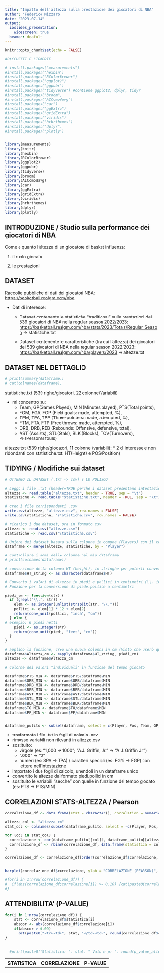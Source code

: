 ---
title: "Impatto dell'altezza sulla prestazione dei giocatori di NBA"
author: 'Federico Mizzaro'
date: "2023-07-14"
output:
  ioslides_presentation:
    widescreen: true
  beamer: deafult
---


```{r setup, include=FALSE}
knitr::opts_chunk$set(echo = FALSE)

#PACCHETTI E LIBRERIE

# install.packages("measurements")
#install.packages("hexbin")
#install.packages("RColorBrewer")
#install.packages("ggplot2")
#install.packages("ggpubr")
#install.packages("tidyverse") #contiene ggplot2, dplyr, tidyr
#install.packages("broom")
#install.packages("AICcmodavg")
#install.packages("car")
#install.packages("ggExtra")
#install.packages("gridExtra")
#install.packages("viridis")
#install.packages("hrbrthemes")
#install.packages("dplyr")
#install.packages("plotly")


library(measurements)
library(knitr)
library(hexbin)
library(RColorBrewer)
library(ggplot2)
library(ggpubr)
library(tidyverse)
library(broom)
library(AICcmodavg)
library(car)
library(ggExtra)
library(gridExtra)
library(viridis)
library(hrbrthemes)
library(dplyr)
library(plotly)
```

## INTRODUZIONE / Studio sulla performance dei giocatori di NBA

Come e quanto l'altezza di un giocatore di basket influenza:

1. il ruolo giocato

2. le prestazioni

## DATASET

Raccolte pubbliche di dati dei giocatori NBA: [https://basketball.realgm.com/nba](https://basketball.realgm.com/nba)

* Dati di interesse:
  * Dataset contenente le statistiche "traditional" sulle prestazioni dei 539 giocatori di NBA nella regular season 2022/2023: [https://basketball.realgm.com/nba/stats/2023/Totals/Regular_Season](https://basketball.realgm.com/nba/stats/2023/Totals/Regular_Season) -> statistiche.txt

  *  Dataset contenente le caratteristiche (tra cui l'altezza) dei giocatori dei 539 giocatori di NBA nella regular season 2022/2023: [https://basketball.realgm.com/nba/players/2023](https://basketball.realgm.com/nba/players/2023) -> altezze.txt


## DATASET NEL DETTAGLIO

```{r summary}
# print(summary(dataframe))
# cat(colnames(dataframe))
```

statistiche.txt (539 righe/giocatori, 22 colonne/Variabili)

* mi concentro su:
  * Team, GP(Games Played), MIN (Minutes played), PTS(Total points), 
  * FGM, FGA, FGP (Field goals: made, attempted, %), 
  * TPM, TPA, TPP (Three-pointers: made, attempted, %), 
  * FTM, FTA, FTP (Free throws: made, attempted, %), 
  * ORB, DRB, REB (Rebounds: Offensive, defensive, total),
  * AST (Assists), STL(Stals), BLK (Blocks), TOV(Turnovers), PF(Personal fouls)

altezze.txt (539 righe/giocatori, 11 colonne /variabili):
  * 2 di interesse e non ridondanti con statistiche.txt: HT(Height) e POS(Position)

## TIDYING / Modifiche sui dataset

```{r script iniziali}
# OTTENGO IL DATASET (.txt -> csv) E LO PULISCO

# Leggo i file .txt (header=TRUE perchè i dataset presentano intestazione nella prima riga)
altezze <- read.table("altezze.txt", header = TRUE, sep = "\t")
statistiche <- read.table("statistiche.txt", header = TRUE, sep = "\t")

# creo i file corrispondenti .csv
write.csv(altezze, "altezze.csv", row.names = FALSE)
write.csv(statistiche, "statistiche.csv", row.names = FALSE)

# ricarico i due dataset, ora in formato csv
altezze <- read.csv("altezze.csv")
statistiche <- read.csv("statistiche.csv")

# Unione dei dataset basata sulla colonna in comune (Players) con il comando merge
dataframe <- merge(altezze, statistiche, by = "Player")

# controllare i nomi delle colonne nel mio dataframe
# print(colnames(dataframe))

# conversione della colonna HT (height), in stringhe per poterli convertire in cm (come numeri, 5 piedi e 10/11 pollici verrebbe altrimenti letti come i numero 5.10 e 5.11)
dataframe$HT_string <- as.character(dataframe$HT)

# Converto i valori di altezza in piedi e pollici in centimetri (\\. indica che lo split avviene al punto; 1 piede = 12 pollici = 30.48 cm, 1 pollice = 2.54 cm)
# Funzione per la conversione di piede.pollice a centimetri

piedi_cm <- function(str) {
  if (grepl("\\.", str)) {
    elem <- as.integer(unlist(strsplit(str, "\\.")))
    pollici <- elem[1] * 12 + elem[2]
    return(conv_unit(pollici, "inch", "cm"))
  } else {
# esempio: 6 piedi netti
    piedi <- as.integer(str)
    return(conv_unit(piedi, "feet", "cm"))
  }
}

# applico la funzione, creo una nuova colonna in cm (Visto che userò quella come riferimento, la rinomino Altezza) - sapply applica la funzione a ogni elemento della colonna HT
dataframe$Altezza_cm <- sapply(dataframe$HT_string, piedi_cm)
altezze <- dataframe$Altezza_cm

# colonne dei valori "individuali" in funzione del tempo giocato

dataframe$PTS_MIN <- dataframe$PTS/dataframe$MIN
dataframe$ORB_MIN <- dataframe$ORB/dataframe$MIN
dataframe$DRB_MIN <- dataframe$DRB/dataframe$MIN
dataframe$REB_MIN <- dataframe$REB/dataframe$MIN
dataframe$AST_MIN <- dataframe$AST/dataframe$MIN
dataframe$STL_MIN <- dataframe$STL/dataframe$MIN
dataframe$BLK_MIN <- dataframe$BLK/dataframe$MIN
dataframe$TO_MIN <- dataframe$TO/dataframe$MIN
dataframe$PF_MIN <- dataframe$PF/dataframe$MIN


dataframe_pulito <- subset(dataframe, select = c(Player, Pos, Team, GP, MIN, PTS_MIN, FGM, FGA, FGP, TPM, TPA, TPP, FTM, FTA, FTP, ORB_MIN, DRB_MIN, REB_MIN, AST_MIN, STL_MIN, BLK_MIN, TO_MIN, PF_MIN, Altezza_cm))
```
* trasformato i file .txt in fogli di calcolo .csv
* rimosso variabili non rilevanti in altezze.csv
* sostituito:
  * virgole (es: "1,000 -> 1000"; "A.J. Griffin, Jr." -> "A.J. Griffin Jr.")
  * ".000" -> "0"
  * numeri (es: 3PA -> TPA) / caratteri speciali (es: FG% -> FGP) con lettere nell'intestazione
* importato i due fogli di calcolo, unendoli in un dataframe unico
* convertito le altezze dal formato piedi.pollici in cm
* sostituito le variabili "secche" con quelle in funzione del tempo giocato (es: PTS -> PTS/MIN)

## CORRELAZIONI STATS-ALTEZZA / Pearson

```{r correlazioni pearson, fig.align='center'}

correlazione_df <- data.frame(stat = character(), correlation = numeric(), stringsAsFactors = FALSE)

altezza_col <- "Altezza_cm"
stat_col <- colnames(subset(dataframe_pulito, select = -c(Player, Pos, Team, Altezza_cm)))

for (col in stat_col) {
  correlazione <- cor(dataframe_pulito[[col]], dataframe_pulito[[altezza_col]])
  correlazione_df <- rbind(correlazione_df, data.frame(statistica = col, correlazione = correlazione))
}

correlazione_df <- correlazione_df[order(correlazione_df$correlazione, decreasing = TRUE), ]


barplot(correlazione_df$correlazione, ylab = "CORRELAZIONE (PEARSON)", main = "GRAFICO A BARRE DELLE CORRELAZIONI (PEARSON)\n TRA VARIABILI DI INTERESSE E ALTEZZA", names.arg = correlazione_df$statistica, las=2, col = ifelse(abs(correlazione_df$correlazione) > 0.09,"blue","lightblue"), space = 1, width = 30)

#for(i in 1:nrow(correlazione_df)) {
#  if(abs(correlazione_df$correlazione[i]) >= 0.10) {cat(paste0(correlazione_df$statistica[i], "(", round(correlazione_df$correlazione[i], digits = 2), ") "))}
#}

```

## ATTENDIBILITA' (P-VALUE)

<style>
  table {
    width: 100%;
    height: 80%;
  }
</style>
<table>
  <tr>
    <th>STATISTICA</th>
    <th>CORRELAZIONE</th>
    <th>P-VALUE</th>
  </tr>
```{r pvalue, results='asis'}


for(i in 1:nrow(correlazione_df)) {
    stat <- correlazione_df$statistica[i]
    abscor <- abs(correlazione_df$correlazione[i])
    if(abscor > 0.09)
      cat(paste0("<tr><td>", stat, "</td><td>", round(correlazione_df$correlazione[i], digits=3), "</td><td>", cor.test(dataframe[[stat]], dataframe$Altezza_cm)$p.value, "</td></tr>"))
}
 
  
  #print(paste0("Statistica: ", stat, " Valore p: ", round(p_value_altezza, digits=4), "Coeff: ", round(coeff_altezza, digits=4)))
```
</table>

## CORRELAZIONI STATS-ALTEZZA / Kendall

```{r correlazioni kendall, fig.align='center'}

correlazione_df <- data.frame(stat = character(), correlation = numeric(), stringsAsFactors = FALSE)

altezza_col <- "Altezza_cm"
stat_col <- colnames(subset(dataframe_pulito, select = -c(Player, Pos, Team, Altezza_cm)))

for (col in stat_col) {
  correlazione <- cor(dataframe_pulito[[col]], dataframe_pulito[[altezza_col]], method = "kendall")
  correlazione_df <- rbind(correlazione_df, data.frame(statistica = col, correlazione = correlazione))
}

correlazione_df <- correlazione_df[order(correlazione_df$correlazione, decreasing = TRUE), ]


barplot(correlazione_df$correlazione, ylab = "CORRELAZIONE (KENDALL)", main = "GRAFICO A BARRE DELLE CORRELAZIONI (KENDALL)\n TRA VARIABILI DI INTERESSE E ALTEZZA", names.arg = correlazione_df$statistica, las=2, col = ifelse(abs(correlazione_df$correlazione) > 0.10,"blue","lightblue"), space = 1, width = 30)

#for(i in 1:nrow(correlazione_df)) {
#  if(abs(correlazione_df$correlazione[i]) >= 0.10) {cat(paste0(correlazione_df$statistica[i], "(", round(correlazione_df$correlazione[i], digits = 2), ") "))}
#}

```

## ATTENDIBILITA' (P-VALUE)


<style>
  table {
    width: 100%;
    height: 80%;
  }
</style>
<table>
  <tr>
    <th>STATISTICA</th>
    <th>CORRELAZIONE</th>
    <th>P-VALUE</th>
  </tr>
```{r pvalue kendall, results='asis'}


for(i in 1:nrow(correlazione_df)) {
    stat <- correlazione_df$statistica[i]
    abscor <- abs(correlazione_df$correlazione[i])
    if(abscor > 0.10)
      cat(paste0("<tr><td>", stat, "</td><td>", round(correlazione_df$correlazione[i], digits=3), "</td><td>", cor.test(dataframe[[stat]], dataframe$Altezza_cm, method="kendall")$p.value, "</td></tr>"))
}
 
  
  #print(paste0("Statistica: ", stat, " Valore p: ", round(p_value_altezza, digits=4), "Coeff: ", round(coeff_altezza, digits=4)))
```
</table>

## SUDDIVISIONE IN QUARTILI

```{r quartili}
# summary(dataframe$Altezza_cm)

# min 175.3
quartile1 <- summary(dataframe$Altezza_cm)[[2]] # 191.35
quartile2 <- summary(dataframe$Altezza_cm)[[3]] #mediana 198.1
quartile3 <- summary(dataframe$Altezza_cm)[[5]] # 203.2
# max 223.5

dataframe_pulito$Quartili <- cut(dataframe_pulito$Altezza_cm, breaks = c(min(dataframe_pulito$Altezza_cm), quartile1, quartile2, quartile3, max(dataframe_pulito$Altezza_cm)), labels = c("Q1", "Q2", "Q3", "Q4"),
    include.lowest = TRUE)

```

Q1) molto bassi: (175.3, 193.0]

Q2) bassi: (193.0, 198.1]

Q3) alti: (198.1, 203.2]

Q4) molto alti: (203.2, 223.5)


## BUBBLEPLOT REB/MIN (cor.p: 0.45)

```{r REB/MIN bubble, message=FALSE, warning=FALSE, fig.align = 'center'}
  inf_agg <- paste0(dataframe$Player, "\nPos: ", dataframe$Pos, "\nAlt: ", dataframe$Altezza_cm, "\nORB: ", dataframe$ORB, "\nDRB: ", dataframe$DRB, "\nREB: ", dataframe$REB, "\nMIN: ", dataframe$MIN)

# bubbleplot
bubbleplot <- ggplot(dataframe_pulito, aes(x = jitter(Altezza_cm, factor = 3), y = REB_MIN, size = MIN/1000, color = Pos)) +
    geom_point(alpha = 0.7, aes(text = inf_agg)) +
    scale_color_viridis(discrete=TRUE, guide="none") +
    theme_ipsum() +
    stat_smooth(method = "lm", se=FALSE, color="red") +
    xlab("Altezza(cm)") +
    ylab("REB/MIN") +
    theme(legend.position="none")
# bubbleplot interattivo
ggplotly(bubbleplot, tooltip="text") 


```

## POSIZIONE (%)

```{r Posizioneperc, message=FALSE, warning=FALSE, fig.align = 'center'}

# tabella riassuntiva
tabella_freq <- table(dataframe$Pos, dataframe$Altezza_cm)
tabella_riassuntiva <- addmargins(tabella_freq)

# Stampa la tabella riassuntiva
# print(tabella_riassuntiva)

tabella_perc <- apply(tabella_freq, 2, function(x){x*100/sum(x,na.rm=T)})

# rownames(data) <- c("var1","var2","var3")

etichette_posizioni <- c("Point Guard(PG)", "Shooting Guard(SG)", "Forward(F)", "Small Forward(SF)", "Power Forward-Center(FC)", "Center(C)", "Point Guard(G)", "Power Foward(PF)", "Shooting Guard-Power Forward(GF)")

par(mar=c(5.1,4.1,4.1,15.4), xpd = TRUE)

# Crea lo stacked barplot con le percentuali
barplot(tabella_perc, 
        beside = FALSE, 
        xlab = "Altezza(cm)", 
        main = "Stacked Barplot",
        col = viridis(9))

legend("right", inset=c(-0.87, 0),
       legend = etichette_posizioni,    
       fill = viridis(9),               
       title = "Posizioni")
```

## BOXPLOT REB/MIN (cor.p: 0.45)

```{r REB/MIN boxplot, message=FALSE, warning=FALSE, fig.align = 'center'}
# tipi delle tre colonne
# dataframe$ORB int
# dataframe$DRB int
# dataframe$REB int

# Set plot layout

# plot
ggplot(dataframe_pulito, aes(x = Quartili, y = REB_MIN) ) +
    geom_boxplot(fill="lightblue") +
    theme_ipsum() +
    xlab("Quartili delle altezze") +
    ylab("REB / MIN")



```

## BUBBLEPLOT ORB/MIN (cor.p: 0.39)

```{r ORB/MIN bubble, message=FALSE, warning=FALSE, fig.align = 'center'}
# tipi delle tre colonne
# dataframe$ORB int
# dataframe$DRB int
# dataframe$REB int

inf_agg <- paste0(dataframe$Player, "\nPos: ", dataframe$Pos, "\nAlt: ", dataframe$Altezza_cm, "\nORB: ", dataframe$ORB, "\nDRB: ", dataframe$DRB, "\nREB: ", dataframe$REB, "\nMIN: ", dataframe$MIN)

# bubbleplot
bubbleplot <- ggplot(dataframe_pulito, aes(x = jitter(Altezza_cm, factor = 3), y = ORB_MIN, size = MIN/1000, color = Pos)) +
    geom_point(alpha = 0.7, aes(text = inf_agg)) +
    scale_color_viridis(discrete=TRUE, guide="none") +
    theme_ipsum() +
    stat_smooth(method = "lm", se=FALSE, color="red") +
    xlab("Altezza(cm)") +
    ylab("ORB/MIN") +
    theme(legend.position="none")
# bubbleplot interattivo
ggplotly(bubbleplot, tooltip="text") 
```

## BOXPLOT ORB/MIN (cor.p: 0.39)

```{r ORB/MIN boxplot, message=FALSE, warning=FALSE, fig.align = 'center'}

  # plot
  ggplot(dataframe_pulito, aes(x = Quartili, y = ORB_MIN) ) +
    geom_boxplot(fill="lightblue") +
    theme_ipsum() +
    xlab("Quartili delle altezze") +
    ylab("ORB / MIN")


```

## BUBBLEPLOT DRB/MIN (cor.p: 0.39)

```{r DRB/MIN bubble, message=FALSE, warning=FALSE, fig.align = 'center'}
#warning false perchè log10(0)=NA

# tipi delle tre colonne
# dataframe$ORB int
# dataframe$DRB int
# dataframe$REB int

inf_agg <- paste0(dataframe$Player, "\nPos: ", dataframe$Pos, "\nAlt: ", dataframe$Altezza_cm, "\nORB: ", dataframe$ORB, "\nDRB: ", dataframe$DRB, "\nREB: ", dataframe$REB, "\nMIN: ", dataframe$MIN)

# bubbleplot
bubbleplot <- ggplot(dataframe_pulito, aes(x = jitter(Altezza_cm, factor = 3), y = DRB_MIN, size = MIN/1000, color = Pos)) +
    geom_point(alpha = 0.7, aes(text = inf_agg)) +
    scale_color_viridis(discrete=TRUE, guide="none") +
    theme_ipsum() +
    stat_smooth(method = "lm", se=FALSE, color="red") +
    xlab("Altezza(cm)") +
    ylab("DRB/MIN") +
    theme(legend.position="none")
# bubbleplot interattivo
ggplotly(bubbleplot, tooltip="text") 
```

## BOXPLOT DRB/MIN (cor.p: 0.39)

```{r DRB/MIN boxplot, message=FALSE, warning=FALSE, fig.align = 'center'}
  # plot
  ggplot(dataframe_pulito, aes(x = Quartili, y = DRB_MIN) ) +
    geom_boxplot(fill="lightblue") +
    theme_ipsum() +
    xlab("Quartili delle altezze") +
    ylab("DRB / MIN")


```


## BUBBLEPLOT FGP (cor.p: 0.3)

```{r FGP bubble, message=FALSE, warning=FALSE, fig.align = 'center'}
inf_agg <- paste0(dataframe$Player, "\nPos: ", dataframe$Pos, "\nAlt: ", dataframe$Altezza_cm, "\nFGM: ", dataframe$FGM, "\nFGA: ", dataframe$FGA, "\nFGP: ", round(dataframe$FGP, digits = 4)*100, "%")

# bubbleplot
bubbleplot <- ggplot(dataframe_pulito, aes(x = jitter(Altezza_cm, factor = 3), y = FGP, size = FGM/250, color = Pos)) +
    geom_point(alpha = 0.7, aes(text = inf_agg)) +
    scale_color_viridis(discrete=TRUE, guide="none") +
    theme_ipsum() +
    stat_smooth(method = "lm", se=FALSE, color="red") +
    xlab("Altezza(cm)") +
    ylab("FGP") +
    theme(legend.position="none")
# bubbleplot interattivo
ggplotly(bubbleplot, tooltip="text") 
```

## BOXPLOT FGP (cor.p: 0.3)

```{r FGP boxplot, message=FALSE, warning=FALSE, fig.align = 'center'}
  # plot
  ggplot(dataframe_pulito, aes(x = Quartili, y = FGP) ) +
    geom_boxplot(fill="lightblue") +
    theme_ipsum() +
    xlab("Quartili delle altezze") +
    ylab("FGP")


```

## BUBBLEPLOT BLK/MIN (cor.p: 0.26)

```{r BLK/MIN bubble, message=FALSE, warning=FALSE, fig.align = 'center'}

dataframe_blk <- subset(dataframe, dataframe$MIN>3)
dataframe_blk$Quartili <- subset(dataframe_pulito$Quartili, dataframe_pulito$MIN>3)

inf_agg <- paste0(dataframe_blk$Player, "\nPos: ", dataframe_blk$Pos, "\nAlt: ", dataframe_blk$Altezza_cm, "\nBLK: ", dataframe_blk$BLK, "\nMIN: ", dataframe_blk$MIN)

# bubbleplot
bubbleplot <- ggplot(dataframe_blk, aes(x = jitter(Altezza_cm, factor = 3), y = BLK_MIN, size = MIN/1000, color = Pos)) +
    geom_point(alpha = 0.7, aes(text = inf_agg)) +
    scale_color_viridis(discrete=TRUE, guide="none") +
    theme_ipsum() +
    stat_smooth(method = "lm", se=FALSE, color="red") +
    xlab("Altezza(cm)") +
    ylab("BLK/MIN") +
    theme(legend.position="none")
# bubbleplot interattivo
ggplotly(bubbleplot, tooltip="text") 
```

## BOXPLOT BLK/MIN (cor.p: 0.26)

```{r BLK/MIN boxplot, message=FALSE, warning=FALSE, fig.align = 'center'}
  # plot
  ggplot(dataframe_blk, aes(x = Quartili, y = BLK_MIN) ) +
    geom_boxplot(fill="lightblue") +
    theme_ipsum() +
    xlab("Quartili delle altezze") +
    ylab("BLK/MIN")


```

## BUBBLEPLOT PF/MIN (cor.p: 0.23)

```{r PF/MIN bubble, message=FALSE, warning=FALSE, fig.align = 'center'}

dataframe_pf <- subset(dataframe_pulito, dataframe_pulito$MIN>3)

inf_agg <- paste0(dataframe_pf$Player, "\nPos: ", dataframe_pf$Pos, "\nAlt: ", dataframe_pf$Altezza_cm, "\nPF: ", dataframe_pf$PF, "\nMIN: ", dataframe_pf$MIN)

# bubbleplot
bubbleplot <- ggplot(dataframe_pf, aes(x = jitter(Altezza_cm, factor = 3), y = PF_MIN, size = MIN/1000, color = Pos)) +
    geom_point(alpha = 0.7, aes(text = inf_agg)) +
    scale_color_viridis(discrete=TRUE, guide="none") +
    theme_ipsum() +
    stat_smooth(method = "lm", se=FALSE, color="red") +
    xlab("Altezza(cm)") +
    ylab("PF/MIN") +
    theme(legend.position="none")
# bubbleplot interattivo
ggplotly(bubbleplot, tooltip="text") 
```

## BOXPLOT PF/MIN (cor.p: 0.23)

```{r PF/MIN boxplot, message=FALSE, warning=FALSE, fig.align = 'center'}
  # plot
  ggplot(dataframe_pf, aes(x = Quartili, y = PF_MIN) ) +
    geom_boxplot(fill="lightblue") +
    theme_ipsum() +
    xlab("Quartili delle altezze") +
    ylab("PF/MIN")


```

## BUBBLEPLOT STL/MIN  (cor.p:-0.11)

```{r STL/MIN bubble, message=FALSE, warning=FALSE, fig.align = 'center'}

dataframe_stl <- subset(dataframe_pulito, dataframe_pulito$MIN>6.2)

inf_agg <- paste0(dataframe_stl$Player, "\nPos: ", dataframe_stl$Pos, "\nAlt: ", dataframe_stl$Altezza_cm, "\nSTL: ", dataframe_stl$STL, "\nMIN: ", dataframe_stl$MIN)

# bubbleplot
bubbleplot <- ggplot(dataframe_stl, aes(x = jitter(Altezza_cm, factor = 3), y = STL_MIN, size = MIN/1000, color = Pos)) +
    geom_point(alpha = 0.7, aes(text = inf_agg)) +
    scale_color_viridis(discrete=TRUE, guide="none") +
    theme_ipsum() +
    stat_smooth(method = "lm", se=FALSE, color="red") +
    xlab("Altezza(cm)") +
    ylab("STL/MIN") +
    theme(legend.position="none")
# bubbleplot interattivo
ggplotly(bubbleplot, tooltip="text") 
```

## BOXPLOT STL/MIN  (cor.p:-0.11)

```{r STL/MIN boxplot, message=FALSE, warning=FALSE, fig.align = 'center'}
  # plot
  ggplot(dataframe_stl, aes(x = Quartili, y = STL_MIN) ) +
    geom_boxplot(fill="lightblue") +
    theme_ipsum() +
    xlab("Quartili delle altezze") +
    ylab("STL/MIN")


```

## BUBBLEPLOT TPM (cor.p: -0.146) - TPA (cor.p: -0.147) - TPP (cor.p: -0.09)

```{r  bubble, message=FALSE, warning=FALSE, fig.align = 'center'}

dataframe_tpp <- subset(dataframe_pulito, dataframe_pulito$TPA>=5)
dataframe_tpp$Quartili <- subset(dataframe_pulito$Quartili, dataframe_pulito$TPA>=5)

inf_agg <- paste0(dataframe_tpp$Player, "\nPos: ", dataframe_tpp$Pos, "\nAlt: ", dataframe_tpp$Altezza_cm, "\nTPM: ", dataframe_tpp$TPM, "\nTPA: ", dataframe_tpp$TPA, "\nTPP: ", round(dataframe_tpp$TPP, digits = 2)*100, "%")

# bubbleplot
bubbleplot <- ggplot(dataframe_tpp, aes(x = jitter(Altezza_cm, factor = 3), y = TPP, size = TPA, color = Pos)) +
    geom_point(alpha = 0.7, aes(text = inf_agg)) +
    scale_color_viridis(discrete=TRUE, guide="none") +
    theme_ipsum() +
    stat_smooth(method = "lm", se=FALSE, color="red") +
    xlab("Altezza(cm)") +
    ylab("TPP") +
    theme(legend.position="none")
# bubbleplot interattivo
ggplotly(bubbleplot, tooltip="text")
```

## BOXPLOT TPM (cor.p: -0.146) - TPA (cor.p: -0.147) - TPP (cor.p: -0.09)


```{r TPP/MIN boxplot, message=FALSE, warning=FALSE, fig.align = 'center'}
  # plot
  ggplot(dataframe_tpp, aes(x = Quartili, y = TPP) ) +
    geom_boxplot(fill="lightblue") +
    theme_ipsum() +
    xlab("Quartili delle altezze") +
    ylab("TPP")


```


## BUBBLEPLOT AST_MIN (cor.p: -0.35)

```{r AST/MIN bubble, message=FALSE, warning=FALSE, fig.align = 'center'}

dataframe_ast <- subset(dataframe_pulito, dataframe_pulito$MIN>=0)
dataframe_ast$Quartili <- subset(dataframe_pulito$Quartili, dataframe_pulito$MIN>=0)

inf_agg <- paste0(dataframe_ast$Player, "\nPos: ", dataframe_ast$Pos, "\nAlt: ", dataframe_ast$Altezza_cm, "\nAST: ", dataframe_ast$AST, "\nMIN: ", dataframe_ast$MIN)

# bubbleplot
bubbleplot <- ggplot(dataframe_ast, aes(x = jitter(Altezza_cm, factor = 3), y = AST_MIN, size = MIN/1000, color = Pos)) +
    geom_point(alpha = 0.7, aes(text = inf_agg)) +
    scale_color_viridis(discrete=TRUE, guide="none") +
    theme_ipsum() +
    stat_smooth(method = "lm", se=FALSE, color="red") +
    xlab("Altezza(cm)") +
    ylab("AST/MIN") +
    theme(legend.position="none")
# bubbleplot interattivo
ggplotly(bubbleplot, tooltip="text") 
```

## BOXPLOT AST_MIN (cor.p: -0.35)


```{r AST/MIN boxplot, message=FALSE, warning=FALSE, fig.align = 'center'}
  # plot
  ggplot(dataframe_stl, aes(x = Quartili, y = AST_MIN) ) +
    geom_boxplot(fill="lightblue") +
    theme_ipsum() +
    xlab("Quartili delle altezze") +
    ylab("AST/MIN")


```

## RIEPILOGO (CONTRIBUTI)

Le più evidenti correlazioni positive: 

* REB/MIN (cor.p: 0.45), ORB/MIN(cor.p: 0.39), DRB/MIN(cor.p: 0.39)
* FGP (0.30)
* BLK/MIN (cor.p: 0.26)
* PF/MIN (cor.p: 0.23)

Le più evidenti correlazioni negative: 

* STL/MIN (cor.p: 11.7)
* TPM (cor.p: -0.15), TPA(cor.p: -0.15), TPP(cor.p: -0.10)
* AST/MIN (cor.p: -0.35)

